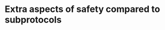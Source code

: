 # Extra aspects of safety compared to subprotocols

<!--
Geen herhaling van wat al in subprotocols staat
-->
